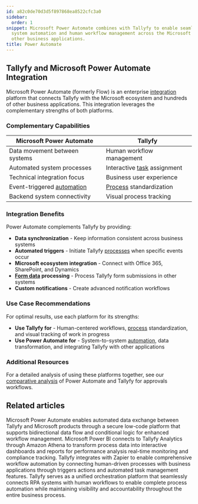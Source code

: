```yaml
---
id: a82c0de70d3d5f897868ea8522cfc3a0
sidebar:
  order: 1
snippet: Microsoft Power Automate combines with Tallyfy to enable seamless data synchronization
  system automation and human workflow management across the Microsoft ecosystem and
  other business applications.
title: Power Automate
---
```


## Tallyfy and Microsoft Power Automate Integration

Microsoft Power Automate (formerly Flow) is an enterprise [integration](/products/pro/integrations/) platform that connects Tallyfy with the Microsoft ecosystem and hundreds of other business applications. This integration leverages the complementary strengths of both platforms.

### Complementary Capabilities

| Microsoft Power Automate | Tallyfy |
|--------------------------|---------|
| Data movement between systems | Human workflow management |
| Automated system processes | Interactive [task](/products/pro/tracking-and-tasks/tasks/) assignment |
| Technical integration focus | Business user experience |
| Event-triggered [automation](/products/pro/documenting/templates/automations/) | [Process](/products/pro/tracking-and-tasks/processes/) standardization |
| Backend system connectivity | Visual process tracking |

### Integration Benefits

Power Automate complements Tallyfy by providing:

- **Data synchronization** - Keep information consistent across business systems
- **Automated triggers** - Initiate Tallyfy [processes](/products/pro/tracking-and-tasks/processes/) when specific events occur
- **Microsoft ecosystem integration** - Connect with Office 365, SharePoint, and Dynamics
- **[Form data](/products/pro/tracking-and-tasks/tasks/what-are-form-fields-in-tallyfy/) processing** - Process Tallyfy form submissions in other systems
- **Custom notifications** - Create advanced notification workflows

### Use Case Recommendations

For optimal results, use each platform for its strengths:

- **Use Tallyfy for** - Human-centered workflows, [process](/products/pro/tracking-and-tasks/processes/) standardization, and visual tracking of work in progress
- **Use Power Automate for** - System-to-system [automation](/products/pro/documenting/templates/automations/), data transformation, and integrating Tallyfy with other applications

### Additional Resources

For a detailed analysis of using these platforms together, see our [comparative analysis](https://tallyfy.com/integrations/using-microsoft-flow-for-approvals/) of Power Automate and Tallyfy for approvals workflows.


<PageTree />


## Related articles
<CardGrid>
<LinkTitleCard header="<b>Power Automate > Use Microsoft Power Automate</b>" href="/products/pro/integrations/middleware/power-automate/how-can-i-integrate-tallyfy-with-microsoft-power-automate/" > Microsoft Power Automate enables automated data exchange between Tallyfy and Microsoft products through a secure low-code platform that supports bidirectional data flow and conditional logic for enhanced workflow management. </LinkTitleCard>
<LinkTitleCard header="<b>Analytics > PowerBI</b>" href="/products/pro/integrations/analytics/powerbi/" > Microsoft Power BI connects to Tallyfy Analytics through Amazon Athena to transform process data into interactive dashboards and reports for performance analysis real-time monitoring and compliance tracking. </LinkTitleCard>
<LinkTitleCard header="<b>Zapier > Tallyfy & Zapier</b>" href="/products/pro/integrations/middleware/zapier/how-can-i-improve-task-management-with-tallyfy/" > Tallyfy integrates with Zapier to enable comprehensive workflow automation by connecting human-driven processes with business applications through triggers actions and automated task management features. </LinkTitleCard>
<LinkTitleCard header="<b>Open Api > Combining RPA systems and human operators</b>" href="/products/pro/integrations/open-api/how-does-tallyfy-combine-rpa-systems-and-human-operators/" > Tallyfy serves as a unified orchestration platform that seamlessly connects RPA systems with human workflows to enable complete process automation while maintaining visibility and accountability throughout the entire business process. </LinkTitleCard>
</CardGrid>